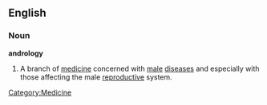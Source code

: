 {{Wikipedia}}

==English==
===Noun===
'''andrology'''

# A branch of [[medicine]] concerned with [[male]] [[disease]]s and especially with those affecting the male [[reproductive]] system.

[[Category:Medicine]]